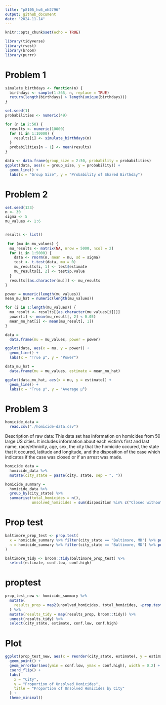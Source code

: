 ```yaml
---
title: "p8105_hw5_nh2796"
output: github_document
date: "2024-11-14"
---
```


```r
knitr::opts_chunk$set(echo = TRUE)

library(tidyverse)
library(rvest)
library(broom)
library(purrr)
```

# Problem 1

```r
simulate_birthdays <- function(n) {
  birthdays <- sample(1:365, n, replace = TRUE)
  return(length(birthdays) > length(unique(birthdays)))
}
```

```r
set.seed(1)
probabilities <- numeric(49)

for (n in 2:50) {
  results <- numeric(10000)
  for (i in 1:10000) {
    results[i] <- simulate_birthdays(n)
  }
  probabilities[n - 1] <- mean(results)
}
```

```r
data <- data.frame(group_size = 2:50, probability = probabilities)
ggplot(data, aes(x = group_size, y = probability)) + 
  geom_line() + 
  labs(x = "Group Size", y = "Probability of Shared Birthday")
```


# Problem 2

```r
set.seed(123)
n <- 30
sigma <- 5
mu_values <- 1:6


results <- list()
  
 for (mu in mu_values) {
  mu_results <- matrix(NA, nrow = 5000, ncol = 2)  
  for (i in 1:5000) {
    data <- rnorm(n, mean = mu, sd = sigma)
    test <- t.test(data, mu = 0)
    mu_results[i, 1] <- test$estimate
    mu_results[i, 2] <- test$p.value
  }
  results[[as.character(mu)]] <- mu_results
}
```

```r
power = numeric(length(mu_values))
mean_mu_hat = numeric(length(mu_values))

for (i in 1:length(mu_values)) {
  mu_result <- results[[as.character(mu_values[i])]]
  power[i] <- mean(mu_result[, 2] < 0.05)  
  mean_mu_hat[i] <- mean(mu_result[, 1])  
}
```

```r
data = 
  data.frame(mu = mu_values, power = power)

ggplot(data, aes(x = mu, y = power)) +
  geom_line() +
  labs(x = "True µ", y = "Power")
```

```r
data_mu_hat =
  data.frame(mu = mu_values, estimate = mean_mu_hat)

ggplot(data_mu_hat, aes(x = mu, y = estimate)) +
  geom_line() +
  labs(x = "True µ", y = "Average µ̂")
```

# Problem 3

```r
homicide_data =
  read.csv("./homicide-data.csv")
```
Description of raw data: This data set has information on homicides from 50 large US cities. It includes information about each victim's first and last name, race/ethnicity, age, sex, the city that the homicide occured, the state that it occured, latitude and longitude, and the disposition of the case which indicates if the case was closed or if an arrest was made. 

```r
homicide_data = 
  homicide_data %>%
  mutate(city_state = paste(city, state, sep = ", "))
```

```r
homicide_summary =
  homicide_data %>%
  group_by(city_state) %>%
  summarise(total_homicides = n(), 
            unsolved_homicides = sum(disposition %in% c("Closed without arrest", "Open/No arrest")))
```
# Prop test

```r

baltimore_prop_test <- prop.test(
  x = homicide_summary %>% filter(city_state == "Baltimore, MD") %>% pull(unsolved_homicides),
  n = homicide_summary %>% filter(city_state == "Baltimore, MD") %>% pull(total_homicides)
)

baltimore_tidy <- broom::tidy(baltimore_prop_test) %>% 
  select(estimate, conf.low, conf.high)
```

# proptest
```r
prop_test_new <- homicide_summary %>% 
  mutate(
    results_prop = map2(unsolved_homicides, total_homicides, ~prop.test(.x, .y))
  ) %>% 
  mutate(results_tidy = map(results_prop, broom::tidy)) %>% 
  unnest(results_tidy) %>% 
  select(city_state, estimate, conf.low, conf.high)
```


# Plot
```r
ggplot(prop_test_new, aes(x = reorder(city_state, estimate), y = estimate)) +
  geom_point() +
  geom_errorbar(aes(ymin = conf.low, ymax = conf.high), width = 0.2) +
  coord_flip() + 
  labs(
    x = "City", 
    y = "Proportion of Unsolved Homicides",
    title = "Proportion of Unsolved Homicides by City"
  ) +
  theme_minimal()
```

